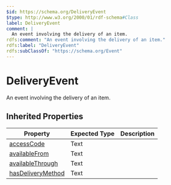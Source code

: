 ```yaml
---
$id: https://schema.org/DeliveryEvent
$type: http://www.w3.org/2000/01/rdf-schema#Class
label: DeliveryEvent
comment: |
  An event involving the delivery of an item.
rdfs:comment: "An event involving the delivery of an item."
rdfs:label: "DeliveryEvent"
rdfs:subClassOf: "https://schema.org/Event"
---
```


# DeliveryEvent

An event involving the delivery of an item.

## Inherited Properties

| Property | Expected Type | Description |
| --- | --- | --- |
| [accessCode](https://schema.org/accessCode) | Text |  |
| [availableFrom](https://schema.org/availableFrom) | Text |  |
| [availableThrough](https://schema.org/availableThrough) | Text |  |
| [hasDeliveryMethod](https://schema.org/hasDeliveryMethod) | Text |  |
